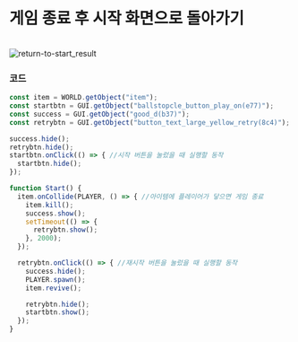 # 게임 종료 후 시작 화면으로 돌아가기

<br/>
<img src='/images/snippet/game-flow/return-to-start_result.gif' alt='return-to-start_result' loading="lazy" decoding="async" style={{width: '100%'}}/>

### 코드

```js showLineNumbers copy {8,13,21}
const item = WORLD.getObject("item");
const startbtn = GUI.getObject("ballstopcle_button_play_on(e77)");
const success = GUI.getObject("good_d(b37)");
const retrybtn = GUI.getObject("button_text_large_yellow_retry(8c4)");

success.hide();
retrybtn.hide();
startbtn.onClick(() => { //시작 버튼을 눌렀을 때 실행할 동작
  startbtn.hide();
});

function Start() {
  item.onCollide(PLAYER, () => { //아이템에 플레이어가 닿으면 게임 종료
    item.kill();
    success.show();
    setTimeout(() => {
      retrybtn.show();
    }, 2000);
  });

  retrybtn.onClick(() => { //재시작 버튼을 눌렀을 때 실행할 동작
    success.hide();
    PLAYER.spawn();
    item.revive();

    retrybtn.hide();
    startbtn.show();
  });
}
```

